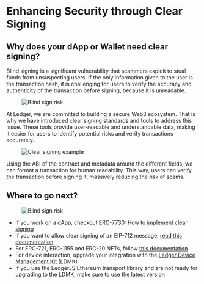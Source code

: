 

# Enhancing Security through Clear Signing

## Why does your dApp or Wallet need clear signing?

Blind signing is a significant vulnerability that scammers exploit to steal funds from unsuspecting users. If the only information given to the user is the transaction hash, it is challenging for users to verify the accuracy and authenticity of the transaction before signing, because it is unreadable.

<div style={{ paddingTop: "1em", width: "90%" }} className="center">
  <figure>
    <img src="/blind-signing-risk.png" alt="Blind sign risk" />
  </figure>
</div>

At Ledger, we are committed to building a secure Web3 ecosystem. That is why we have introduced clear signing standards and tools to address this issue. These tools provide user-readable and understandable data, making it easier for users to identify potential risks and verify transactions accurately.

<div style={{ paddingTop: "1em", width: "90%" }} className="center">
  <figure>
    <img src="/clear-signing-cover.png" alt="Clear signing example" />
  </figure>
</div>

Using the ABI of the contract and metadata around the different fields, we can format a transaction for human readability. This way, users can verify the transaction before signing it, massively reducing the risk of scams.

## Where to go next?


<div style={{ paddingTop: "1em", width: "90%" }} className="center">
  <figure>
    <img src="/clear-signing/ERC-7730-meme.png" alt="Blind sign risk" />
  </figure>
</div>


- If you work on a dApp, checkout [ERC-7730: How to implement clear signing](./erc7730)
- If you want to allow clear signing of an EIP-712 message, [read this documentation](./eip712)
- For ERC-721, ERC-1155 and ERC-20 NFTs, follow [this documentation](./nft)
- For device interaction, upgrade your integration with the [Ledger Device Management Kit](../device-interaction/getting-started) (LDMK)
- If you use the LedgerJS Ethereum transport library and are not ready for upgrading to the LDMK, make sure to use [the latest version](https://github.com/LedgerHQ/ledger-live/tree/b2163a6eaafd46390d4a14bad8e62fcc10454c05/libs/ledgerjs/packages/hw-app-eth)
